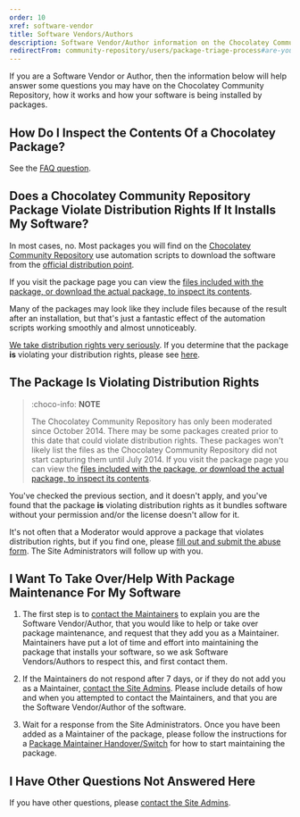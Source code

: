 ```yaml
---
order: 10
xref: software-vendor
title: Software Vendors/Authors
description: Software Vendor/Author information on the Chocolatey Community Repository.
redirectFrom: community-repository/users/package-triage-process#are-you-a-software-vendor
---
```


If you are a Software Vendor or Author, then the information below will help answer some questions you may have on the Chocolatey Community Repository, how it works and how your software is being installed by packages.

## How Do I Inspect the Contents Of a Chocolatey Package?

See the [FAQ question](xref:ccr-faq#how-do-i-inspect-the-contents-of-a-chocolatey-package).

## Does a Chocolatey Community Repository Package Violate Distribution Rights If It Installs My Software?

In most cases, no. Most packages you will find on the [Chocolatey Community Repository](https://community.chocolatey.org/packages) use automation scripts to download the software from the [official distribution point](xref:legal#distributions).

If you visit the package page you can view the [files included with the package, or download the actual package, to inspect its contents](xref:ccr-faq#how-do-i-inspect-the-contents-of-a-chocolatey-package).

Many of the packages may look like they include files because of the result after an installation, but that's just a fantastic effect of the automation scripts working smoothly and almost unnoticeably.

[We take distribution rights very seriously](xref:legal#distributions). If you determine that the package **is** violating your distribution rights, please see [here](#the-package-is-violating-distribution-rights).

## The Package Is Violating Distribution Rights

> :choco-info: **NOTE**
>
> The Chocolatey Community Repository has only been moderated since October 2014. There may be some packages created prior to this date that could violate distribution rights. These packages won't likely list the files as the Chocolatey Community Repository did not start capturing them until July 2014. If you visit the package page you can view the [files included with the package, or download the actual package, to inspect its contents](xref:ccr-faq#how-do-i-inspect-the-contents-of-a-chocolatey-package).

You've checked the previous section, and it doesn't apply, and you've found that the package **is** violating distribution rights as it bundles software without your permission and/or the license doesn't allow for it.

It's not often that a Moderator would approve a package that violates distribution rights, but if you find one, please [fill out and submit the abuse form](xref:ccr-faq#how-to-report-an-abusive-package). The Site Administrators will follow up with you.

## I Want To Take Over/Help With Package Maintenance For My Software

1. The first step is to [contact the Maintainers](xref:ccr-faq#how-do-i-contact-the-package-maintainers) to explain you are the Software Vendor/Author, that you would like to help or take over package maintenance, and request that they add you as a Maintainer. Maintainers have put a lot of time and effort into maintaining the package that installs your software, so we ask Software Vendors/Authors to respect this, and first contact them.

1. If the Maintainers do not respond after 7 days, or if they do not add you as a Maintainer, [contact the Site Admins](xref:ccr-faq#how-do-i-contact-the-site-admins). Please include details of how and when you attempted to contact the Maintainers, and that you are the Software Vendor/Author of the software.

1. Wait for a response from the Site Administrators. Once you have been added as a Maintainer of the package, please follow the instructions for a [Package Maintainer Handover/Switch](xref:package-maintainer-handover) for how to start maintaining the package.

## I Have Other Questions Not Answered Here

If you have other questions, please [contact the Site Admins](xref:ccr-faq#how-do-i-contact-the-site-admins).
